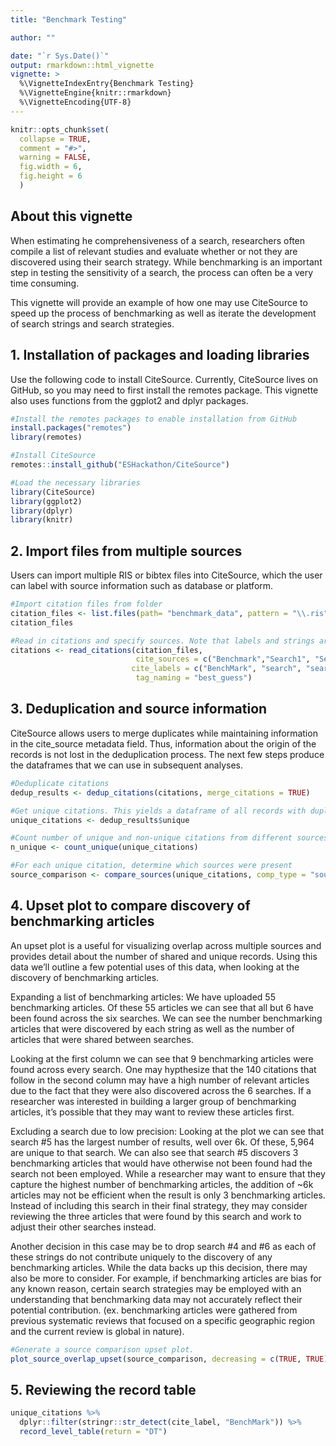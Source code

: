 ```yaml
---
title: "Benchmark Testing"

author: ""

date: "`r Sys.Date()`"
output: rmarkdown::html_vignette
vignette: >
  %\VignetteIndexEntry{Benchmark Testing}
  %\VignetteEngine{knitr::rmarkdown}
  %\VignetteEncoding{UTF-8}
---
```


```r
knitr::opts_chunk$set(
  collapse = TRUE,
  comment = "#>",
  warning = FALSE,
  fig.width = 6,
  fig.height = 6
  )
```
## About this vignette

When estimating he comprehensiveness of a search, researchers often compile a list of relevant studies and evaluate whether or not they are discovered using their search strategy. While benchmarking is an important step in testing the sensitivity of a search, the process can often be a very time consuming. 

This vignette will provide an example of how one may use CiteSource to speed up the process of benchmarking as well as iterate the development of search strings and search strategies. 

## 1. Installation of packages and loading libraries

Use the following code to install CiteSource. Currently, CiteSource lives on GitHub, so you may need to first install the remotes package. This vignette also uses functions from the ggplot2 and dplyr packages.

```r
#Install the remotes packages to enable installation from GitHub
install.packages("remotes")
library(remotes)

#Install CiteSource
remotes::install_github("ESHackathon/CiteSource")

#Load the necessary libraries
library(CiteSource)
library(ggplot2)
library(dplyr)
library(knitr)
```
## 2. Import files from multiple sources

Users can import multiple RIS or bibtex files into CiteSource, which the user can label with source information such as database or platform. 

```r
#Import citation files from folder
citation_files <- list.files(path= "benchmark_data", pattern = "\\.ris", full.names = TRUE)
citation_files

#Read in citations and specify sources. Note that labels and strings are not relevant for this use case.
citations <- read_citations(citation_files,
                            cite_sources = c("Benchmark","Search1", "Search2", "Search2", "Search2", "Search2", "Search3", "Search3", "Search3", "Search3", "Search3", "Search4", "Search4", "Search4", "Search5", "Search5", "Search5", "Search5", "Search5","Search5", "Search5", "Search5", "Search6","Search6", "Search6", "Search6" ),
                           cite_labels = c("BenchMark", "search", "search", "search", "search", "search", "search", "search", "search", "search", "search", "search", "search", "search", "search", "search", "search", "search", "search", "search", "search", "search", "search", "search", "search", "search"),
                            tag_naming = "best_guess")
```

## 3. Deduplication and source information

CiteSource allows users to merge duplicates while maintaining information in the cite_source metadata field. Thus, information about the origin of the records is not lost in the deduplication process. The next few steps produce the dataframes that we can use in subsequent analyses.

```r
#Deduplicate citations 
dedup_results <- dedup_citations(citations, merge_citations = TRUE)

#Get unique citations. This yields a dataframe of all records with duplicates merged, but the originating source information maintained in a new variable called cite_source.
unique_citations <- dedup_results$unique

#Count number of unique and non-unique citations from different sources and labels. 
n_unique <- count_unique(unique_citations)

#For each unique citation, determine which sources were present
source_comparison <- compare_sources(unique_citations, comp_type = "sources")

```

## 4. Upset plot to compare discovery of benchmarking articles

An upset plot is a useful for visualizing overlap across multiple sources and provides detail about the number of shared and unique records. Using this data we'll outline a few potential uses of this data, when looking at the discovery of benchmarking articles.

Expanding a list of benchmarking articles:
We have uploaded 55 benchmarking articles. Of these 55 articles we can see that all but 6 have been found across the six searches. We can see the number benchmarking articles that were discovered by each string as well as the number of articles that were shared between searches. 

Looking at the first column we can see that 9 benchmarking articles were found across every search. One may hypthesize that the 140 citations that follow in the second column may have a high number of relevant articles due to the fact that they were also discovered across the 6 searches. If a researcher was interested in building a larger group of benchmarking articles, it's possible that they may want to review these articles first.

Excluding a search due to low precision:
Looking at the plot we can see that search #5 has the largest number of results, well over 6k. Of these, 5,964 are unique to that search. We can also see that search #5 discovers 3 benchmarking articles that would have otherwise not been found had the search not been employed. While a researcher may want to ensure that they capture the highest number of benchmarking articles, the addition of ~6k articles may not be efficient when the result is only 3 benchmarking articles. Instead of including this search in their final strategy, they may consider reviewing the three articles that were found by this search and work to adjust their other searches instead.

Another decision in this case may be to drop search #4 and #6 as each of these strings do not contribute uniquely to the discovery of any benchmarking articles. While the data backs up this decision, there may also be more to consider. For example, if benchmarking articles are bias for any known reason, certain search strategies may be employed with an understanding that benchmarking data may not accurately reflect their potential contribution. (ex. benchmarking articles were gathered from previous systematic reviews that focused on a specific geographic region and the current review is global in nature). 


```r
#Generate a source comparison upset plot.
plot_source_overlap_upset(source_comparison, decreasing = c(TRUE, TRUE))

```

## 5. Reviewing the record table

```r
unique_citations %>%
  dplyr::filter(stringr::str_detect(cite_label, "BenchMark")) %>%
  record_level_table(return = "DT")

```